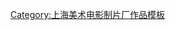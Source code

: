 {{Navbox
|listclass=hlist
|name  = 上海美术电影制片厂长篇动画电影
|title = [[上海美术电影制片厂]]长篇动画电影
|list1 = 
* [[大闹天宫]]（1964）
* [[哪吒闹海]]（1979）
* [[天书奇谭]]（1983）
* [[金猴降妖]]（1985）
* [[宝莲灯 (动画电影)|宝莲灯]]（1999）
*[[勇士 (动画电影)|勇士]]（2007）
}}<noinclude>
[[Category:上海美术电影制片厂作品模板]]
</noinclude>